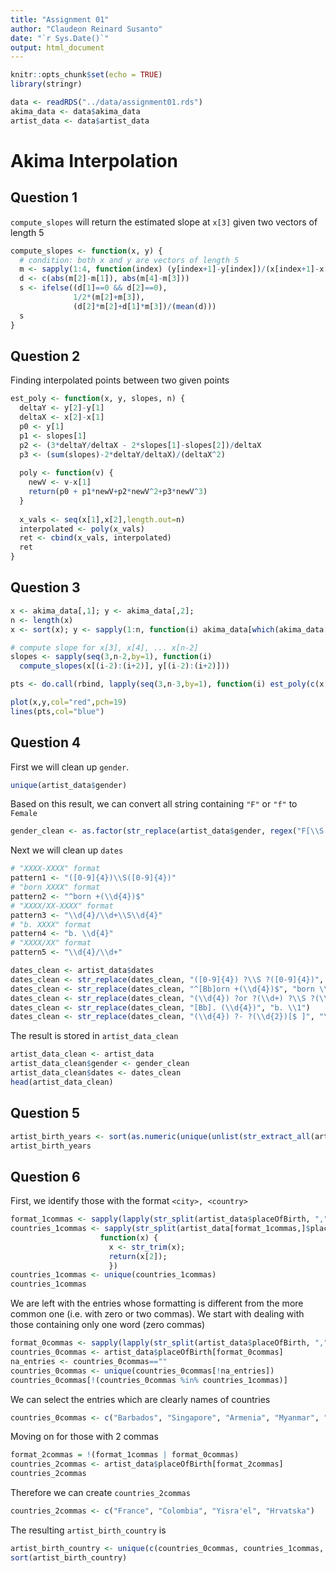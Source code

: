 ```yaml
---
title: "Assignment 01"
author: "Claudeon Reinard Susanto"
date: "`r Sys.Date()`"
output: html_document
---
```


```r
knitr::opts_chunk$set(echo = TRUE)
library(stringr)
```

```r
data <- readRDS("../data/assignment01.rds")
akima_data <- data$akima_data
artist_data <- data$artist_data
```
# Akima Interpolation
## Question 1
`compute_slopes` will return the estimated slope at `x[3]` given two vectors of length 5
```r
compute_slopes <- function(x, y) {
  # condition: both x and y are vectors of length 5
  m <- sapply(1:4, function(index) (y[index+1]-y[index])/(x[index+1]-x[index]))
  d <- c(abs(m[2]-m[1]), abs(m[4]-m[3]))
  s <- ifelse((d[1]==0 && d[2]==0), 
              1/2*(m[2]+m[3]),
              (d[2]*m[2]+d[1]*m[3])/(mean(d)))
  s
}

```

## Question 2
Finding interpolated points between two given points
```r
est_poly <- function(x, y, slopes, n) {
  deltaY <- y[2]-y[1]
  deltaX <- x[2]-x[1]
  p0 <- y[1]
  p1 <- slopes[1]
  p2 <- (3*deltaY/deltaX - 2*slopes[1]-slopes[2])/deltaX
  p3 <- (sum(slopes)-2*deltaY/deltaX)/(deltaX^2)
  
  poly <- function(v) {
    newV <- v-x[1]
    return(p0 + p1*newV+p2*newV^2+p3*newV^3)
  }
  
  x_vals <- seq(x[1],x[2],length.out=n)
  interpolated <- poly(x_vals)
  ret <- cbind(x_vals, interpolated)
  ret
}
```

## Question 3
```r
x <- akima_data[,1]; y <- akima_data[,2];
n <- length(x)
x <- sort(x); y <- sapply(1:n, function(i) akima_data[which(akima_data[,1]==x[i]),2])

# compute slope for x[3], x[4], ... x[n-2]
slopes <- sapply(seq(3,n-2,by=1), function(i) 
  compute_slopes(x[(i-2):(i+2)], y[(i-2):(i+2)]))

pts <- do.call(rbind, lapply(seq(3,n-3,by=1), function(i) est_poly(c(x[i],x[i+1]), c(y[i],y[i+1]), slopes[(i-2):(i-1)],n=5)))

plot(x,y,col="red",pch=19)
lines(pts,col="blue")

```

## Question 4
First we will clean up `gender`.
```r
unique(artist_data$gender)
```
Based on this result, we can convert all string containing `"F"` or `"f"` to `Female`

```r
gender_clean <- as.factor(str_replace(artist_data$gender, regex("F[\\S ]+$", ignore_case=TRUE), "Female"))
```
Next we will clean up `dates`
```r
# "XXXX-XXXX" format
pattern1 <- "([0-9]{4})\\S([0-9]{4})"
# "born XXXX" format
pattern2 <- "^born +(\\d{4})$"
# "XXXX/XX-XXXX" format
pattern3 <- "\\d{4}/\\d+\\S\\d{4}"
# "b. XXXX" format
pattern4 <- "b. \\d{4}"
# "XXXX/XX" format
pattern5 <- "\\d{4}/\\d+"

dates_clean <- artist_data$dates
dates_clean <- str_replace(dates_clean, "([0-9]{4}) ?\\S ?([0-9]{4})", "\\1-\\2")
dates_clean <- str_replace(dates_clean, "^[Bb]orn +(\\d{4})$", "born \\1")
dates_clean <- str_replace(dates_clean, "(\\d{4}) ?or ?(\\d+) ?\\S ?(\\d{4})", "\\1/\\2-\\3")
dates_clean <- str_replace(dates_clean, "[Bb]. (\\d{4})", "b. \\1")
dates_clean <- str_replace(dates_clean, "(\\d{4}) ?- ?(\\d{2})[$ ]", "\\1/\\2")
```
The result is stored in `artist_data_clean`
```r
artist_data_clean <- artist_data
artist_data_clean$gender <- gender_clean
artist_data_clean$dates <- dates_clean
head(artist_data_clean)
```
## Question 5
```r
artist_birth_years <- sort(as.numeric(unique(unlist(str_extract_all(artist_data_clean$dates, "(?<=born )(\\d{4})")))))
artist_birth_years
```

## Question 6
First, we identify those with the format `<city>, <country>`
```r
format_1commas <- sapply(lapply(str_split(artist_data$placeOfBirth, ","),str_trim), length) == 2
countries_1commas <- sapply(str_split(artist_data[format_1commas,]$placeOfBirth, ","), 
                    function(x) {
                      x <- str_trim(x);
                      return(x[2]);
                      })
countries_1commas <- unique(countries_1commas)
countries_1commas
```
We are left with the entries whose formatting is different from the more common one (i.e. with zero or two commas).
We start with dealing with those containing only one word (zero commas)
```r
format_0commas <- sapply(lapply(str_split(artist_data$placeOfBirth, ","),str_trim), length) == 1
countries_0commas <- artist_data$placeOfBirth[format_0commas]
na_entries <- countries_0commas==""
countries_0commas <- unique(countries_0commas[!na_entries])
countries_0commas[!(countries_0commas %in% countries_1commas)]
```
We can select the entries which are clearly names of countries
```r
countries_0commas <- c("Barbados", "Singapore", "Armenia", "Myanmar", "Zimbabwe", "Chung-hua Min-kuo", "Lietuva", "Costa Rica", "Nigeria", "Samoa")
```
Moving on for those with 2 commas
```r
format_2commas = !(format_1commas | format_0commas)
countries_2commas <- artist_data$placeOfBirth[format_2commas]
countries_2commas
```
Therefore we can create `countries_2commas`
```r
countries_2commas <- c("France", "Colombia", "Yisra'el", "Hrvatska")
```
The resulting `artist_birth_country` is
```r
artist_birth_country <- unique(c(countries_0commas, countries_1commas, countries_2commas))
sort(artist_birth_country)
```